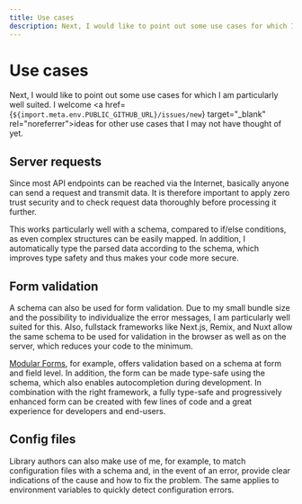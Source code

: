 ```yaml
---
title: Use cases
description: Next, I would like to point out some use cases for which I am particularly well suited. I welcome ideas for other use cases that I may not have thought of yet.
---
```


# Use cases

Next, I would like to point out some use cases for which I am particularly well suited. I welcome <a href={`${import.meta.env.PUBLIC_GITHUB_URL}/issues/new`} target="\_blank" rel="noreferrer">ideas</a> for other use cases that I may not have thought of yet.

## Server requests

Since most API endpoints can be reached via the Internet, basically anyone can send a request and transmit data. It is therefore important to apply zero trust security and to check request data thoroughly before processing it further.

This works particularly well with a schema, compared to if/else conditions, as even complex structures can be easily mapped. In addition, I automatically type the parsed data according to the schema, which improves type safety and thus makes your code more secure.

## Form validation

A schema can also be used for form validation. Due to my small bundle size and the possibility to individualize the error messages, I am particularly well suited for this. Also, fullstack frameworks like Next.js, Remix, and Nuxt allow the same schema to be used for validation in the browser as well as on the server, which reduces your code to the minimum.

‎<a href="https://modularforms.dev/react/guides/validate-your-fields#schema-validation" target="\_blank" rel="noreferrer">Modular Forms</a>, for example, offers validation based on a schema at form and field level. In addition, the form can be made type-safe using the schema, which also enables autocompletion during development. In combination with the right framework, a fully type-safe and progressively enhanced form can be created with few lines of code and a great experience for developers and end-users.

## Config files

Library authors can also make use of me, for example, to match configuration files with a schema and, in the event of an error, provide clear indications of the cause and how to fix the problem. The same applies to environment variables to quickly detect configuration errors.
